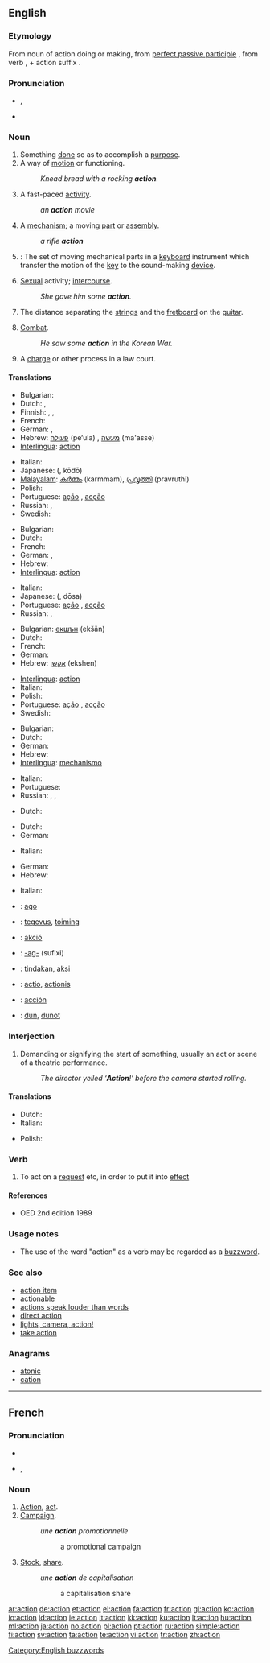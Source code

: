 ==English==

===Etymology===
From {{L.}} noun of action {{term|actio}} doing or making, from [[perfect passive participle]] {{term|actus||deed|lang=la}}, from verb {{term|agere||do|lang=la}}, + action suffix {{term|-io|lang=la}}.

===Pronunciation===
* {{IPA|/ˈæk.ʃən/}}, {{SAMPA|/"{kS@n/}}
* {{audio|en-us-action.ogg|Audio (US)}}
*: {{rhymes|æk.ʃən}}

===Noun===
{{en-noun}}

# Something [[done]] so as to accomplish a [[purpose]].
# A way of [[motion]] or functioning.
#: ''Knead bread with a rocking '''action'''.''
# A fast-paced [[activity]].
#: ''an '''action''' movie''
# A [[mechanism]]; a moving [[part]] or [[assembly]].
#: ''a rifle '''action'''''
# {{music}}: The set of moving mechanical parts in a [[keyboard]] instrument which transfer the motion of the [[key]] to the sound-making [[device]].
# {{slang}} [[sexual|Sexual]] activity; [[intercourse]].
#: ''She gave him some '''action'''.''
# The distance separating the [[strin]]gs and the [[fretboard]] on the [[guitar]].
# {{military}} [[combat|Combat]].
#: ''He saw some '''action''' in the Korean War.''
# {{law}} A [[charge]] or other process in a law court.

====Translations====
{{trans-top|something done so as to accomplish a purpose}}
* Bulgarian: {{t+|bg|действие|n|tr=dejstvie|sc=Cyrl}}
* Dutch: {{t-|nl|handeling|f}}, {{t+|nl|actie|f}}
* Finnish: {{t+|fi|teko}}, {{t-|fi|toimenpide}}, {{t+|fi|toiminta}}
* French: {{t+|fr|action|f}}
* German: {{t+|de|Handlung|f}}, {{t+|de|Aktion|f}}
* Hebrew: [[פעולה]] (pe‘ula) {{f}}, [[מעשה]] (ma'asse) {{m}}
* [[Interlingua]]: [[#Interlingua|action]]
{{trans-mid}}
* Italian: {{t+|it|azione|f}}
* Japanese: {{Jpan|[[行動]]}} ({{Jpan|[[こうどう]]}}, kōdō)
* [[Malayalam]]: [[കര്‍മ്മം]] (karmmam), [[പ്രവൃത്തി]] (pravruthi)
* Polish: {{t+|pl|czynność|f}}
* Portuguese: {{i|Brazil}} [[ação]] {{f}}, {{i|Portugal}} [[acção]] {{f}}
* Russian: {{t+|ru|действие|n|tr=djéjstvije|sc=Cyrl}}, {{t+|ru|поступок|m|tr=postúpok|sc=Cyrl}}
* Swedish: {{t+|sv|handling}}
{{trans-bottom}}

{{trans-top|a way of motion or functioning}}
* Bulgarian: {{t+|bg|движение|n|tr=dviženie|sc=Cyrl}}
* Dutch: {{t+|nl|beweging|f}}
* French: {{t+|fr|action|f}}
* German: {{t+|de|Bewegung|f}}, {{t+|de|Funktion|f}}
* Hebrew: {{t-|he|אופן פעולה|m|sc=Hebr}}
* [[Interlingua]]: [[#Interlingua|action]]
{{trans-mid}}
* Italian: {{t+|it|azione|f}}
* Japanese: {{Jpan|[[動作]]}} ({{Jpan|[[どうさ]]}}, dōsa)
* Portuguese: {{i|Brazil}} [[ação]] {{f}}, {{i|Portugal}} [[acção]] {{f}}
* Russian: {{t+|ru|действие|n|tr=djéjstvije|sc=Cyrl}}, {{t+|ru|воздействие|n|tr=vozdjéjstvije|sc=Cyrl}}
{{trans-bottom}}

{{trans-top|a fast-paced activity}}
* Bulgarian: [[екшън]] (ekšǎn) {{m}}
* Dutch: {{t+|nl|actie|f}}
* French: {{t+|fr|action|f}}
* German: {{t+|de|action|f|alt=Action}}
* Hebrew: [[אקשן]] (ekshen)
{{trans-mid}}
* [[Interlingua]]: [[#Interlingua|action]]
* Italian: {{t+|it|azione|f}}
* Polish: {{t+|pl|akcja|f}}
* Portuguese: {{i|Brazil}} [[ação]] {{f}}, {{i|Portugal}} [[acção]] {{f}}
* Swedish: {{t+|sv|action}}
{{trans-bottom}}

{{trans-top|a mechanism}}
* Bulgarian: {{t+|bg|механизъм|m|tr=mekhanizǎm|sc=Cyrl}}
* Dutch: {{t|nl|mechanisme|n}}
* German: {{t-|de|Mechanismus|m}}
* Hebrew: {{t+|he|מנגנון|m|sc=Hebr}}
* [[Interlingua]]: [[mechanismo]]
{{trans-mid}}
* Italian: {{t+|it|meccanismo|m}}
* Portuguese: {{t+|pt|mecanismo|m}}
* Russian: {{t+|ru|действие|n|alt=дейтвие|tr=djéjstvije|sc=Cyrl}}, {{t+|ru|механизм|m|tr=m'eχanízm|sc=Cyrl}}, {{t+|ru|работа|f|tr=rabóta|sc=Cyrl}}
{{trans-bottom}}

{{trans-top|slang: Intercourse}}
* Dutch: {{t+|nl|actie|f}}
{{trans-mid}}
{{trans-bottom}}

{{trans-top|military: combat}}
* Dutch: {{t+|nl|actie|f}}
* German: {{t+|de|Kampf|m}}
{{trans-mid}}
* Italian: {{t+|it|azione|f}}
{{trans-bottom}}

{{trans-top|law: A charge}}
* German: {{t+|de|Klage|f}}
* Hebrew: {{t-|he|תביעה משפטית|f|sc=Hebr}}
{{trans-mid}}
* Italian: {{t-|it|azione legale|f}}
{{trans-bottom}}

{{checktrans-top}}
* {{ttbc|Esperanto}}: [[ago#Esperanto|ago]]
* {{ttbc|Estonian}}: [[tegevus]], [[toiming]]
* {{ttbc|Hungarian}}: [[akció]]
* {{ttbc|Ido}}: [[-ag-]] (sufixi)
{{trans-mid}}
* {{ttbc|Indonesian}}: [[tindak]]an, [[aksi]]
* {{ttbc|Latin}}: [[actio]], [[actionis]]
* {{ttbc|Spanish}}: [[acción]] {{f}}
* {{ttbc|Volapük}}: [[dun#Volapük|dun]], [[dunot]]
{{trans-bottom}}

===Interjection===
{{en-intj}}

# Demanding or signifying the start of something, usually an act or scene of a theatric performance.
#: ''The director yelled ‘'''Action'''!’ before the camera started rolling.''

====Translations====
{{trans-top|signifying the start of something}}
* Dutch: {{t+|nl|actie|f}}
* Italian: {{t+|it|azione|f}}
{{trans-mid}}
* Polish: {{t+|pl|akcja}}
{{trans-bottom}}

===Verb===
{{en-verb}}

# To act on a [[request]] etc, in order to put it into [[effect]]

====References====
* OED 2nd edition 1989

===Usage notes===
* The use of the word "action" as a verb may be regarded as a [[buzzword]].

===See also===
* [[action item]]
* [[actionable]] {{i|nonstandard}}
* [[actions speak louder than words]]
* [[direct action]]
* [[lights, camera, action!]]
* [[take action]]

{{see|Appendix:Collocations of do, have, make, and take}}

===Anagrams===
* [[atonic]]
* [[cation]]

[[Category:English buzzwords]]

----

==French==

===Pronunciation===
* {{audio|Fr-action.ogg|audio}}
* {{IPA|/ak.sjɔ̃/}}, {{SAMPA|/ak.sjO~/}}

===Noun===
{{fr-noun|f}}

# [[#English|Action]], [[act]].
# [[campaign|Campaign]].
#: ''une '''action''' promotionnelle''
#:: a promotional campaign
# [[stock|Stock]], [[share]].
#: ''une '''action''' de capitalisation''
#:: a capitalisation share

[[ar:action]]
[[de:action]]
[[et:action]]
[[el:action]]
[[fa:action]]
[[fr:action]]
[[gl:action]]
[[ko:action]]
[[io:action]]
[[id:action]]
[[ie:action]]
[[it:action]]
[[kk:action]]
[[ku:action]]
[[lt:action]]
[[hu:action]]
[[ml:action]]
[[ja:action]]
[[no:action]]
[[pl:action]]
[[pt:action]]
[[ru:action]]
[[simple:action]]
[[fi:action]]
[[sv:action]]
[[ta:action]]
[[te:action]]
[[vi:action]]
[[tr:action]]
[[zh:action]]